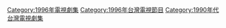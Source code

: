 {{cat year nav | year = 1996 | cat = 台灣電視劇集 | article = 臺灣電視劇 }}
[[Category:1996年電視劇集|Category:1996年電視劇集]]
[[Category:1996年台灣電視節目|Category:1996年台灣電視節目]]
[[Category:1990年代台灣電視劇集|Category:1990年代台灣電視劇集]]